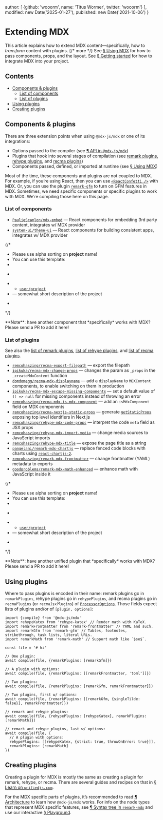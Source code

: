 
  author: [
    {github: 'wooorm', name: 'Titus Wormer', twitter: 'wooorm'}
  ],
  modified: new Date('2025-01-27'),
  published: new Date('2021-10-06')
}

# Extending MDX

This article explains how to extend MDX content—specifically, how to *transform*
content with plugins. {/* more */}
See [§ Using MDX][use] for how to pass components, props, and the layout.
See [§ Getting started][start] for how to integrate MDX into your project.

## Contents

* [Components & plugins](#components--plugins)
  * [List of components](#list-of-components)
  * [List of plugins](#list-of-plugins)
* [Using plugins](#using-plugins)
* [Creating plugins](#creating-plugins)

## Components & plugins

There are three extension points when using `@mdx-js/mdx` or one of its
integrations:

* Options passed to the compiler (see [¶ API in `@mdx-js/mdx`][api])
* Plugins that hook into several stages of compilation (see [remark
  plugins][remark-plugins], [rehype plugins][rehype-plugins], and
  [recma plugins][recma-plugins])
* Components passed, defined, or imported at runtime (see [§ Using MDX][use])

Most of the time, these components and plugins are not coupled to MDX.
For example, if you’re using React, then you can use
[`<ReactConfetti />`][react-confetti] with MDX.
Or, you can use the plugin [`remark-gfm`][remark-gfm] to turn on GFM features in
MDX.
Sometimes, we need specific components or specific plugins to work with MDX.
We’re compiling those here on this page.

### List of components

* [`PaulieScanlon/mdx-embed`](https://github.com/PaulieScanlon/mdx-embed)
  — React components for embedding 3rd party content, integrates w/
  MDX provider
* [`system-ui/theme-ui`](https://github.com/system-ui/theme-ui)
  — React components for building consistent apps, integrates w/ MDX provider

{/*
  * Please use alpha sorting on **project** name!
  * You can use this template:
  *
  * ```markdown
  * * [`user/project`](https://github.com/user/project)
  *   — somewhat short description of the project
  * ```
  */}

<Note type="info">
  **Note**: have another component that *specifically* works with MDX?
  Please send a PR to add it here!
</Note>

### List of plugins

See also the [list of remark plugins][remark-plugins],
[list of rehype plugins][rehype-plugins], and
[list of recma plugins][recma-plugins].

* [`remcohaszing/recma-export-filepath`](https://github.com/remcohaszing/recma-export-filepath)
  — export the filepath
* [`ipikuka/recma-mdx-change-props`](https://github.com/ipikuka/recma-mdx-change-props)
  — changes the param as `_props` in the `_createMdxContent` function
* [`domdomegg/recma-mdx-displayname`](https://github.com/domdomegg/recma-mdx-displayname)
  — add a `displayName` to `MDXContent` components, to enable switching
  on them in production
* [`ipikuka/recma-mdx-escape-missing-components`](https://github.com/ipikuka/recma-mdx-escape-missing-components)
  — set a default value of `() => null` for missing components instead of
  throwing an error
* [`remcohaszing/recma-mdx-is-mdx-component`](https://github.com/remcohaszing/recma-mdx-is-mdx-component)
  — add an `isMdxComponent` field on MDX components
* [`remcohaszing/recma-nextjs-static-props`](https://github.com/remcohaszing/recma-nextjs-static-props)
  — generate [`getStaticProps`](https://nextjs.org/docs/basic-features/data-fetching/get-static-props)
  exposing top level identifiers in Next.js
* [`remcohaszing/rehype-mdx-code-props`](https://github.com/remcohaszing/rehype-mdx-code-props)
  — interpret the code `meta` field as JSX props
* [`remcohaszing/rehype-mdx-import-media`](https://github.com/remcohaszing/rehype-mdx-import-media)
  — change media sources to JavaScript imports
* [`remcohaszing/rehype-mdx-title`](https://github.com/remcohaszing/rehype-mdx-title)
  — expose the page title as a string
* [`pangelani/remark-mdx-chartjs`](https://github.com/pangelani/remark-mdx-chartjs)
  — replace fenced code blocks with charts using [`react-chartjs-2`](https://react-chartjs-2.js.org/).
* [`remcohaszing/remark-mdx-frontmatter`](https://github.com/remcohaszing/remark-mdx-frontmatter)
  — change frontmatter (YAML) metadata to exports
* [`goodproblems/remark-mdx-math-enhanced`](https://github.com/goodproblems/remark-mdx-math-enhanced)
  — enhance math with JavaScript inside it

{/*
  * Please use alpha sorting on **project** name!
  * You can use this template:
  *
  * ```markdown
  * * [`user/project`](https://github.com/user/project)
  *   — somewhat short description of the project
  * ```
  */}

<Note type="info">
  **Note**: have another unified plugin that *specifically* works with MDX?
  Please send a PR to add it here!
</Note>

## Using plugins

Where to pass plugins is encoded in their name:
remark plugins go in `remarkPlugins`,
rehype plugins go in `rehypePlugins`,
and recma plugins go in `recmaPlugins` (or `recmaJsxPlugins`) of
[`ProcessorOptions`][processor-options].
Those fields expect lists of plugins and/or of `[plugin, options]`:

```tsx twoslash
import {compile} from '@mdx-js/mdx'
import rehypeKatex from 'rehype-katex' // Render math with KaTeX.
import remarkFrontmatter from 'remark-frontmatter' // YAML and such.
import remarkGfm from 'remark-gfm' // Tables, footnotes, strikethrough, task lists, literal URLs.
import remarkMath from 'remark-math' // Support math like `$so$`.

const file = '# hi'

// One plugin:
await compile(file, {remarkPlugins: [remarkGfm]})

// A plugin with options:
await compile(file, {remarkPlugins: [[remarkFrontmatter, 'toml']]})

// Two plugins:
await compile(file, {remarkPlugins: [remarkGfm, remarkFrontmatter]})

// Two plugins, first w/ options:
await compile(file, {remarkPlugins: [[remarkGfm, {singleTilde: false}], remarkFrontmatter]})

// remark and rehype plugins:
await compile(file, {rehypePlugins: [rehypeKatex], remarkPlugins: [remarkMath]})

// remark and rehype plugins, last w/ options:
await compile(file, {
  // A plugin with options:
  rehypePlugins: [[rehypeKatex, {strict: true, throwOnError: true}]],
  remarkPlugins: [remarkMath]
})
```

## Creating plugins

Creating a plugin for MDX is mostly the same as creating a plugin for remark,
rehype, or recma.
There are several guides and recipes on that in [§ Learn on
`unifiedjs.com`][learn].

For the MDX specific parts of plugins, it’s recommended to read
[¶ Architecture][architecture] to learn how `@mdx-js/mdx` works.
For info on the node types that represent MDX specific features, see
[¶ Syntax tree in `remark-mdx`][syntax-tree] and use our interactive
[§ Playground][playground].

[api]: /packages/mdx/#api

[architecture]: /packages/mdx/#architecture

[learn]: https://unifiedjs.com/learn/

[playground]: /playground/

[processor-options]: /packages/mdx/#processoroptions

[react-confetti]: https://github.com/alampros/react-confetti

[recma-plugins]: https://github.com/mdx-js/recma/blob/main/doc/plugins.md#list-of-plugins

[rehype-plugins]: https://github.com/rehypejs/rehype/blob/main/doc/plugins.md#list-of-plugins

[remark-gfm]: https://github.com/remarkjs/remark-gfm

[remark-plugins]: https://github.com/remarkjs/remark/blob/main/doc/plugins.md#list-of-plugins

[start]: /docs/getting-started/

[syntax-tree]: /packages/remark-mdx/#syntax-tree

[use]: /docs/using-mdx/
